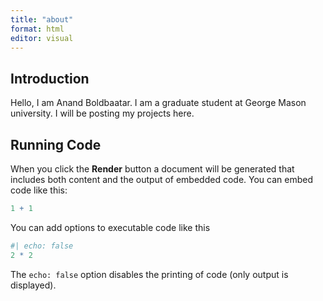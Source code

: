 ```yaml
---
title: "about"
format: html
editor: visual
---
```


## Introduction

Hello, I am Anand Boldbaatar. I am a graduate student at George Mason university. I will be posting my projects here.

## Running Code

When you click the **Render** button a document will be generated that includes both content and the output of embedded code. You can embed code like this:

```r
1 + 1
```

You can add options to executable code like this

```r
#| echo: false
2 * 2
```

The `echo: false` option disables the printing of code (only output is displayed).
